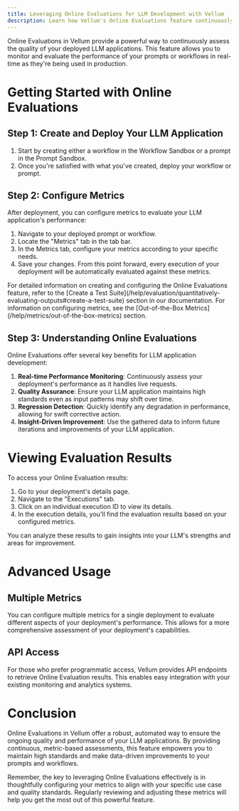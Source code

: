 ```yaml
---
title: Leveraging Online Evaluations for LLM Development with Vellum
description: Learn how Vellum's Online Evaluations feature continuously assesses LLM outputs, ensuring model quality across diverse deployment scenarios.
---
```


Online Evaluations in Vellum provide a powerful way to continuously assess the quality of your deployed LLM applications. 
This feature allows you to monitor and evaluate the performance of your prompts or workflows in real-time as they're being used in production.

# Getting Started with Online Evaluations

## Step 1: Create and Deploy Your LLM Application

1. Start by creating either a workflow in the Workflow Sandbox or a prompt in the Prompt Sandbox.
2. Once you're satisfied with what you've created, deploy your workflow or prompt.

## Step 2: Configure Metrics

After deployment, you can configure metrics to evaluate your LLM application's performance:

1. Navigate to your deployed prompt or workflow.
2. Locate the "Metrics" tab in the tab bar.
3. In the Metrics tab, configure your metrics according to your specific needs.
4. Save your changes. From this point forward, every execution of your deployment will be automatically evaluated against these metrics.

<Note>
  For detailed information on creating and configuring the Online Evaluations feature, refer to the [Create a Test Suite](/help/evaluation/quantitatively-evaluating-outputs#create-a-test-suite) section in our documentation.
  For information on configuring metrics, see the [Out-of-the-Box Metrics](/help/metrics/out-of-the-box-metrics) section.
</Note>

## Step 3: Understanding Online Evaluations

Online Evaluations offer several key benefits for LLM application development:

1. **Real-time Performance Monitoring**: Continuously assess your deployment's performance as it handles live requests.
2. **Quality Assurance**: Ensure your LLM application maintains high standards even as input patterns may shift over time.
3. **Regression Detection**: Quickly identify any degradation in performance, allowing for swift corrective action.
4. **Insight-Driven Improvement**: Use the gathered data to inform future iterations and improvements of your LLM application.

# Viewing Evaluation Results

To access your Online Evaluation results:

1. Go to your deployment's details page.
2. Navigate to the "Executions" tab.
3. Click on an individual execution ID to view its details.
4. In the execution details, you'll find the evaluation results based on your configured metrics.


You can analyze these results to gain insights into your LLM's strengths and areas for improvement.

# Advanced Usage

## Multiple Metrics

You can configure multiple metrics for a single deployment to evaluate different aspects of your deployment's performance. This allows for a more comprehensive assessment of your deployment's capabilities.

## API Access

For those who prefer programmatic access, Vellum provides API endpoints to retrieve Online Evaluation results. This enables easy integration with your existing monitoring and analytics systems.

# Conclusion

Online Evaluations in Vellum offer a robust, automated way to ensure the ongoing quality and performance of your LLM applications. By providing continuous, metric-based assessments, this feature empowers you to maintain high standards and make data-driven improvements to your prompts and workflows.

Remember, the key to leveraging Online Evaluations effectively is in thoughtfully configuring your metrics to align with your specific use case and quality standards. Regularly reviewing and adjusting these metrics will help you get the most out of this powerful feature.